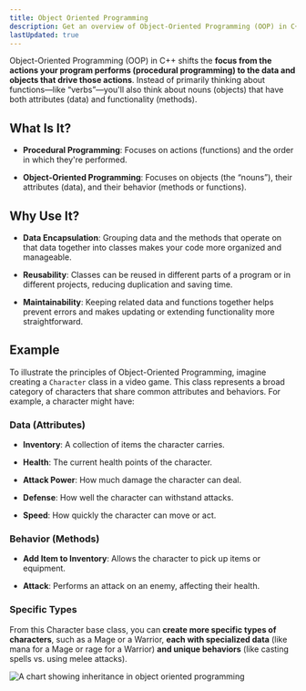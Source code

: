 ```yaml
---
title: Object Oriented Programming
description: Get an overview of Object-Oriented Programming (OOP) in C++, understand its core principles, and learn how classes form the building blocks of reusable, modular code.
lastUpdated: true
---
```


Object-Oriented Programming (OOP) in C++ shifts the **focus from the 
actions your program performs (procedural programming) to the data 
and objects that drive those actions**. Instead of primarily thinking 
about functions—like “verbs”—you'll also think about nouns (objects) 
that have both attributes (data) and functionality (methods).

## What Is It?

- **Procedural Programming**: Focuses on actions (functions) and the order 
in which they're performed.

- **Object-Oriented Programming**: Focuses on objects (the “nouns”), their 
attributes (data), and their behavior (methods or functions).

## Why Use It?

- **Data Encapsulation**: Grouping data and the methods that operate on that data 
together into classes makes your code more organized and manageable.

- **Reusability**: Classes can be reused in different parts of a program or in 
different projects, reducing duplication and saving time.

- **Maintainability**: Keeping related data and functions together helps prevent errors 
and makes updating or extending functionality more straightforward.

## Example

To illustrate the principles of Object-Oriented Programming, imagine 
creating a `Character` class in a video game. This class represents a 
broad category of characters that share common attributes and behaviors. 
For example, a character might have:

### Data (Attributes)

- **Inventory**: A collection of items the character carries.

- **Health**: The current health points of the character.

- **Attack Power**: How much damage the character can deal.

- **Defense**: How well the character can withstand attacks.

- **Speed**: How quickly the character can move or act.

### Behavior (Methods)

- **Add Item to Inventory**: Allows the character to pick up items or equipment.

- **Attack**: Performs an attack on an enemy, affecting their health.

### Specific Types

From this Character base class, you can **create more specific types of 
characters**, such as a Mage or a Warrior, **each with specialized data** 
(like mana for a Mage or rage for a Warrior) **and unique behaviors** 
(like casting spells vs. using melee attacks).

![A chart showing inheritance in object oriented programming](@assets/classes/oop.webp)
